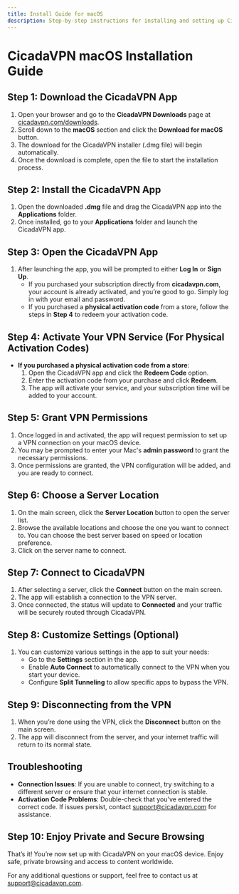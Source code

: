 ```yaml
---
title: Install Guide for macOS
description: Step-by-step instructions for installing and setting up CicadaVPN on macOS devices.
---
```


# CicadaVPN macOS Installation Guide

## Step 1: Download the CicadaVPN App

1. Open your browser and go to the **CicadaVPN Downloads** page at [cicadavpn.com/downloads](https://www.cicadavpn.com/downloads).
2. Scroll down to the **macOS** section and click the **Download for macOS** button.
3. The download for the CicadaVPN installer (.dmg file) will begin automatically.
4. Once the download is complete, open the file to start the installation process.

## Step 2: Install the CicadaVPN App

1. Open the downloaded **.dmg** file and drag the CicadaVPN app into the **Applications** folder.
2. Once installed, go to your **Applications** folder and launch the CicadaVPN app.

## Step 3: Open the CicadaVPN App

1. After launching the app, you will be prompted to either **Log In** or **Sign Up**.
   - If you purchased your subscription directly from **cicadavpn.com**, your account is already activated, and you’re good to go. Simply log in with your email and password.
   - If you purchased a **physical activation code** from a store, follow the steps in **Step 4** to redeem your activation code.

## Step 4: Activate Your VPN Service (For Physical Activation Codes)

- **If you purchased a physical activation code from a store**:
  1. Open the CicadaVPN app and click the **Redeem Code** option.
  2. Enter the activation code from your purchase and click **Redeem**.
  3. The app will activate your service, and your subscription time will be added to your account.

## Step 5: Grant VPN Permissions

1. Once logged in and activated, the app will request permission to set up a VPN connection on your macOS device.
2. You may be prompted to enter your Mac's **admin password** to grant the necessary permissions.
3. Once permissions are granted, the VPN configuration will be added, and you are ready to connect.

## Step 6: Choose a Server Location

1. On the main screen, click the **Server Location** button to open the server list.
2. Browse the available locations and choose the one you want to connect to. You can choose the best server based on speed or location preference.
3. Click on the server name to connect.

## Step 7: Connect to CicadaVPN

1. After selecting a server, click the **Connect** button on the main screen.
2. The app will establish a connection to the VPN server.
3. Once connected, the status will update to **Connected** and your traffic will be securely routed through CicadaVPN.

## Step 8: Customize Settings (Optional)

1. You can customize various settings in the app to suit your needs:
   - Go to the **Settings** section in the app.
   - Enable **Auto Connect** to automatically connect to the VPN when you start your device.
   - Configure **Split Tunneling** to allow specific apps to bypass the VPN.

## Step 9: Disconnecting from the VPN

1. When you’re done using the VPN, click the **Disconnect** button on the main screen.
2. The app will disconnect from the server, and your internet traffic will return to its normal state.

## Troubleshooting

- **Connection Issues**: If you are unable to connect, try switching to a different server or ensure that your internet connection is stable.
- **Activation Code Problems**: Double-check that you’ve entered the correct code. If issues persist, contact [support@cicadavpn.com](mailto:support@cicadavpn.com) for assistance.

## Step 10: Enjoy Private and Secure Browsing

That’s it! You’re now set up with CicadaVPN on your macOS device. Enjoy safe, private browsing and access to content worldwide.

For any additional questions or support, feel free to contact us at [support@cicadavpn.com](mailto:support@cicadavpn.com).
